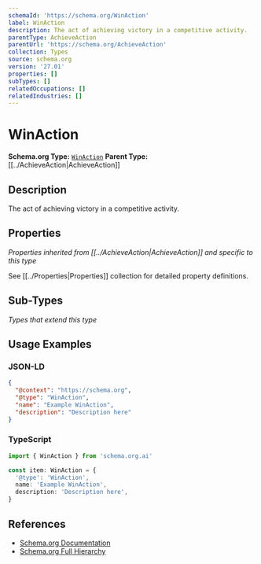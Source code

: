 ```yaml
---
schemaId: 'https://schema.org/WinAction'
label: WinAction
description: The act of achieving victory in a competitive activity.
parentType: AchieveAction
parentUrl: 'https://schema.org/AchieveAction'
collection: Types
source: schema.org
version: '27.01'
properties: []
subTypes: []
relatedOccupations: []
relatedIndustries: []
---
```

# WinAction

**Schema.org Type:** [`WinAction`](https://schema.org/WinAction)
**Parent Type:** [[../AchieveAction|AchieveAction]]

## Description

The act of achieving victory in a competitive activity.

## Properties

*Properties inherited from [[../AchieveAction|AchieveAction]] and specific to this type*

See [[../Properties|Properties]] collection for detailed property definitions.

## Sub-Types

*Types that extend this type*

## Usage Examples

### JSON-LD

```json
{
  "@context": "https://schema.org",
  "@type": "WinAction",
  "name": "Example WinAction",
  "description": "Description here"
}
```

### TypeScript

```typescript
import { WinAction } from 'schema.org.ai'

const item: WinAction = {
  '@type': 'WinAction',
  name: 'Example WinAction',
  description: 'Description here',
}
```

## References

- [Schema.org Documentation](https://schema.org/WinAction)
- [Schema.org Full Hierarchy](https://schema.org/docs/full.html)
